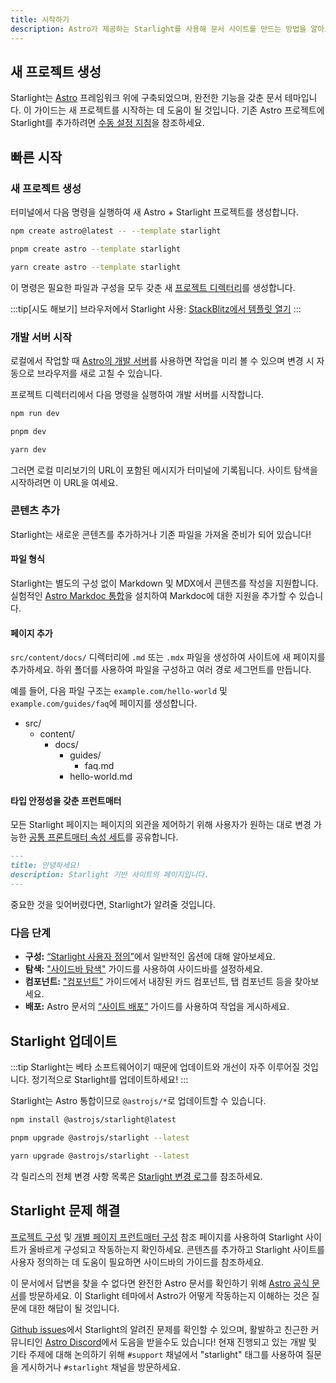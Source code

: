 ```yaml
---
title: 시작하기
description: Astro가 제공하는 Starlight를 사용해 문서 사이트를 만드는 방법을 알아보세요.
---
```



## 새 프로젝트 생성

Starlight는 [Astro](https://astro.build) 프레임워크 위에 구축되었으며, 완전한 기능을 갖춘 문서 테마입니다.
이 가이드는 새 프로젝트를 시작하는 데 도움이 될 것입니다.
기존 Astro 프로젝트에 Starlight를 추가하려면 [수동 설정 지침](/ko/manual-setup/)을 참조하세요.

## 빠른 시작

### 새 프로젝트 생성

터미널에서 다음 명령을 실행하여 새 Astro + Starlight 프로젝트를 생성합니다.

<Tabs>
<TabItem label="npm">

```sh
npm create astro@latest -- --template starlight
```

</TabItem>
<TabItem label="pnpm">

```sh
pnpm create astro --template starlight
```

</TabItem>
<TabItem label="Yarn">

```sh
yarn create astro --template starlight
```

</TabItem>
</Tabs>

이 명령은 필요한 파일과 구성을 모두 갖춘 새 [프로젝트 디렉터리](/ko/guides/project-structure/)를 생성합니다.

:::tip[시도 해보기]
브라우저에서 Starlight 사용:
[StackBlitz에서 템플릿 열기](https://stackblitz.com/github/withastro/starlight/tree/main/examples/basics)
:::

### 개발 서버 시작

로컬에서 작업할 때 [Astro의 개발 서버](https://docs.astro.build/ko/reference/cli-reference/#astro-dev)를 사용하면 작업을 미리 볼 수 있으며 변경 시 자동으로 브라우저를 새로 고칠 수 있습니다.

프로젝트 디렉터리에서 다음 명령을 실행하여 개발 서버를 시작합니다.

<Tabs>
<TabItem label="npm">

```sh
npm run dev
```

</TabItem>
<TabItem label="pnpm">

```sh
pnpm dev
```

</TabItem>
<TabItem label="Yarn">

```sh
yarn dev
```

</TabItem>
</Tabs>

그러면 로컬 미리보기의 URL이 포함된 메시지가 터미널에 기록됩니다.
사이트 탐색을 시작하려면 이 URL을 여세요.

### 콘텐츠 추가

Starlight는 새로운 콘텐츠를 추가하거나 기존 파일을 가져올 준비가 되어 있습니다!

#### 파일 형식

Starlight는 별도의 구성 없이 Markdown 및 MDX에서 콘텐츠를 작성을 지원합니다.
실험적인 [Astro Markdoc 통합](https://docs.astro.build/ko/guides/integrations-guide/markdoc/)을 설치하여 Markdoc에 대한 지원을 추가할 수 있습니다.

#### 페이지 추가

`src/content/docs/` 디렉터리에 `.md` 또는 `.mdx` 파일을 생성하여 사이트에 새 페이지를 추가하세요.
하위 폴더를 사용하여 파일을 구성하고 여러 경로 세그먼트를 만듭니다.

예를 들어, 다음 파일 구조는 `example.com/hello-world` 및 `example.com/guides/faq`에 페이지를 생성합니다.


<FileTree>

- src/
  - content/
    - docs/
      - guides/
        - faq.md
      - hello-world.md

</FileTree>

#### 타입 안정성을 갖춘 프런트매터


모든 Starlight 페이지는 페이지의 외관을 제어하기 위해 사용자가 원하는 대로 변경 가능한 [공통 프론트매터 속성 세트](/ko/reference/frontmatter/)를 공유합니다.

```md
---
title: 안녕하세요!
description: Starlight 기반 사이트의 페이지입니다.
---
```

중요한 것을 잊어버렸다면, Starlight가 알려줄 것입니다.

### 다음 단계

- **구성:** [“Starlight 사용자 정의”](/ko/guides/customization/)에서 일반적인 옵션에 대해 알아보세요.
- **탐색:** ["사이드바 탐색"](/ko/guides/sidebar/) 가이드를 사용하여 사이드바를 설정하세요.
- **컴포넌트:** ["컴포넌트"](/ko/guides/components/) 가이드에서 내장된 카드 컴포넌트, 탭 컴포넌트 등을 찾아보세요.
- **배포:** Astro 문서의 [“사이트 배포”](https://docs.astro.build/ko/guides/deploy/) 가이드를 사용하여 작업을 게시하세요.

## Starlight 업데이트

:::tip
Starlight는 베타 소프트웨어이기 때문에 업데이트와 개선이 자주 이루어질 것입니다.
정기적으로 Starlight를 업데이트하세요!
:::

Starlight는 Astro 통합이므로 `@astrojs/*`로 업데이트할 수 있습니다.

<Tabs>
<TabItem label="npm">

```sh
npm install @astrojs/starlight@latest
```

</TabItem>
<TabItem label="pnpm">

```sh
pnpm upgrade @astrojs/starlight --latest
```

</TabItem>
<TabItem label="Yarn">

```sh
yarn upgrade @astrojs/starlight --latest
```

</TabItem>
</Tabs>

각 릴리스의 전체 변경 사항 목록은 [Starlight 변경 로그](https://github.com/withastro/starlight/blob/main/packages/starlight/CHANGELOG.md)를 참조하세요.

## Starlight 문제 해결

[프로젝트 구성](/ko/reference/configuration/) 및 [개별 페이지 프런트매터 구성](/ko/reference/frontmatter/) 참조 페이지를 사용하여 Starlight 사이트가 올바르게 구성되고 작동하는지 확인하세요.
콘텐츠를 추가하고 Starlight 사이트를 사용자 정의하는 데 도움이 필요하면 사이드바의 가이드를 참조하세요.

이 문서에서 답변을 찾을 수 없다면 완전한 Astro 문서를 확인하기 위해 [Astro 공식 문서](https://docs.astro.build)를 방문하세요.
이 Starlight 테마에서 Astro가 어떻게 작동하는지 이해하는 것은 질문에 대한 해답이 될 것입니다.

[Github issues](https://github.com/withastro/starlight/issues)에서 Starlight의 알려진 문제를 확인할 수 있으며, 활발하고 친근한 커뮤니티인 [Astro Discord](https://astro.build/chat)에서 도음을 받을수도 있습니다! 현재 진행되고 있는 개발 및 기타 주제에 대해 논의하기 위해 `#support` 채널에서 "starlight" 태그를 사용하여 질문을 게시하거나 `#starlight` 채널을 방문하세요.

